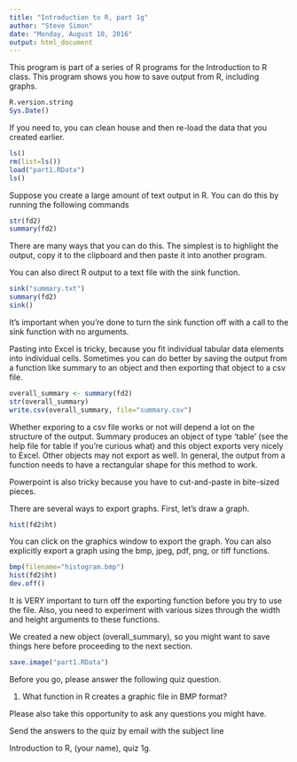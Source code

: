 ```yaml
---
title: "Introduction to R, part 1g"
author: "Steve Simon"
date: "Monday, August 10, 2016"
output: html_document
---
```


This program is part of a series of R programs for the Introduction to R class. This program shows you how to save output from R, including graphs.

```r
R.version.string
Sys.Date()
```

If you need to, you can clean house and then re-load the data that you created earlier.

```r
ls()
rm(list=ls())
load("part1.RData")
ls()
```

Suppose you create a large amount of text output in R. You can do this by running the following commands

```r
str(fd2)
summary(fd2)
```

There are many ways that you can do this. The simplest is to highlight the output, copy it to the clipboard and then paste it into another program.

You can also direct R output to a text file with the sink function.

```r
sink("summary.txt")
summary(fd2)
sink()
```

It's important when you're done to turn the sink function off with a call to the sink function with no arguments.

Pasting into Excel is tricky, because you fit individual tabular data elements into individual cells. Sometimes you can do better by saving the output from a function like summary to an object and then exporting that object to a csv file.

```r
overall_summary <- summary(fd2)
str(overall_summary)
write.csv(overall_summary, file="summary.csv")
```

Whether exporing to a csv file works or not will depend a lot on the structure of the output. Summary produces an object of type 'table' (see the help file for table if you're curious what) and this object exports very nicely to Excel. Other objects may not export as well. In general, the output from a function needs to have a rectangular shape for this method to work.

Powerpoint is also tricky because you have to cut-and-paste in bite-sized pieces.

There are several ways to export graphs. First, let's draw a graph.

```r
hist(fd2$ht)
```

You can click on the graphics window to export the graph. You can also explicitly export a graph using the bmp, jpeg, pdf, png, or tiff functions.

```r
bmp(filename="histogram.bmp")
hist(fd2$ht)
dev.off()
```

It is VERY important to turn off the exporting function before you try to use the file. Also, you need to experiment with various sizes through the width and height arguments to these functions.

We created a new object (overall_summary), so you might want to save things here before proceeding to the next section.

```r
save.image("part1.RData")
```

Before you go, please answer the following quiz question.

1. What function in R creates a graphic file in BMP format?

Please also take this opportunity to ask any questions you might have.

Send the answers to the quiz by email with the subject line

Introduction to R, (your name), quiz 1g. 
